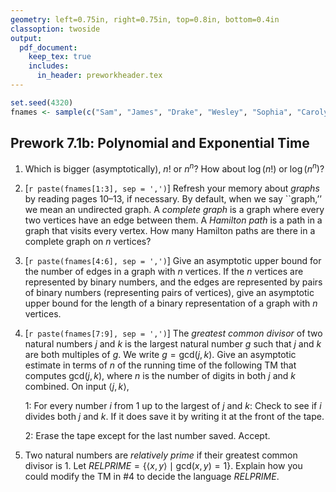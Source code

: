 ```yaml
---
geometry: left=0.75in, right=0.75in, top=0.8in, bottom=0.4in
classoption: twoside
output: 
  pdf_document:
    keep_tex: true
    includes:
      in_header: preworkheader.tex
---
```


```r
set.seed(4320)
fnames <- sample(c("Sam", "James", "Drake", "Wesley", "Sophia", "Carolyn", "Trevor", "Tristan", "Ryley"))
```

## Prework 7.1b: Polynomial and Exponential Time

1. Which is bigger (asymptotically), $n!$ or $n^n$? How about $\log(n!)$ or $\log(n^n)$?

2. [`r paste(fnames[1:3], sep = ',')`] Refresh your memory about *graphs* by reading pages 10--13, if necessary. By default, when we say ``graph,'' we mean an undirected graph. A *complete graph* is a graph where every two vertices have an edge between them. A *Hamilton path* is a path in a graph that visits every vertex. How many Hamilton paths are there in a complete graph on $n$ vertices? 

3. [`r paste(fnames[4:6], sep = ',')`] Give an asymptotic upper bound for the number of edges in a graph with $n$ vertices. If the $n$ vertices are represented by binary numbers, and the edges are represented by pairs of binary numbers (representing pairs of vertices), give an asymptotic upper bound for the length of a binary representation of a graph with $n$ vertices.

4. [`r paste(fnames[7:9], sep = ',')`] The *greatest common divisor* of two natural numbers $j$ and $k$ is the largest natural number $g$ such that $j$ and $k$ are both multiples of $g$. We write $g = \text{gcd}(j,k)$. Give an asymptotic estimate in terms of $n$ of the running time of the following TM that computes $\text{gcd}(j,k)$, where $n$ is the number of digits in both $j$ and $k$ combined. On input $\langle j, k\rangle$,

    1: For every number $i$ from 1 up to the largest of $j$ and $k$: Check to see if $i$ divides both $j$ and $k$. If it does save it by writing it at the front of the tape.  
    
    2: Erase the tape except for the last number saved. Accept.

5. Two natural numbers are *relatively prime* if their greatest common divisor is 1. Let $\mathit{RELPRIME} = \{ \langle x, y \rangle \mid \text{gcd}(x,y) = 1 \}$. Explain how you could modify the TM in #4 to decide the language $\mathit{RELPRIME}$.


\medskip
\mbox{}\xrfill[2pt]{1pt}\textsc{\small begin your solutions below this line}\xrfill[2pt]{1pt}\mbox{}

    